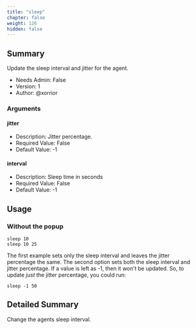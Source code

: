 ```yaml
---
title: "sleep"
chapter: false
weight: 126
hidden: false
---
```


## Summary
Update the sleep interval and jitter for the agent.

  
- Needs Admin: False  
- Version: 1  
- Author: @xorrior  

### Arguments

#### jitter

- Description: Jitter percentage.  
- Required Value: False  
- Default Value: -1  

#### interval

- Description: Sleep time in seconds  
- Required Value: False  
- Default Value: -1  

## Usage
### Without the popup
```
sleep 10
sleep 10 25
```
The first example sets only the sleep interval and leaves the jitter percentage the same. The second option sets both the sleep interval and jitter percentage. If a value is left as -1, then it won't be updated. So, to update _just_ the jitter percentage, you could run:
```
sleep -1 50
```


## Detailed Summary

Change the agents sleep interval.